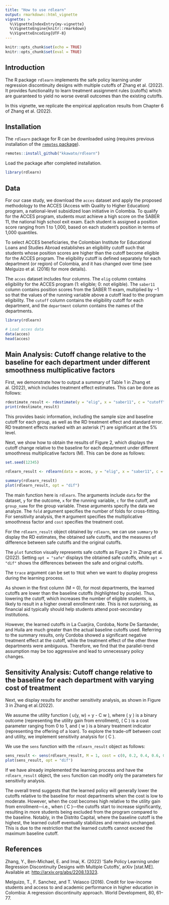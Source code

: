 ```yaml
---
title: "How to use rdlearn"
output: rmarkdown::html_vignette
vignette: >
  %\VignetteIndexEntry{my-vignette}
  %\VignetteEngine{knitr::rmarkdown}
  %\VignetteEncoding{UTF-8}
---
```


```r
knitr::opts_chunk$set(echo = TRUE)
knitr::opts_chunk$set(eval = TRUE)
```

## Introduction
The R package `rdlearn` implements the safe policy learning under regression discontinuity designs with multiple cutoffs of Zhang et al. (2022). It provides functionality to learn treatment assignment rules (cutoffs) which are guaranteed to yield no worse overall outcomes than the existing cutoffs.

In this vignette, we replicate the empirical application results from Chapter 6 of Zhang et al. (2022).

## Installation
The `rdlearn` package for R can be downloaded using (requires previous installation of the [`remotes` package](https://remotes.r-lib.org/index.html)).

```r
remotes::install_github("kkawato/rdlearn")
```

Load the package after completed installation. 

```r
library(rdlearn)
```


## Data
For our case study, we download the `acces` dataset and apply the proposed methodology to the ACCES (Access with Quality to Higher Education) program, a national-level subsidized loan initiative in Colombia. To qualify for the ACCES program, students must achieve a high score on the SABER 11, the national high school exit exam. Each student is assigned a position score ranging from 1 to 1,000, based on each student’s position in terms of 1,000 quantiles.

To select ACCES beneficiaries, the Colombian Institute for Educational Loans and Studies Abroad establishes an eligibility cutoff such that students whose position scores are higher than the cutoff become eligible for the ACCES program. The eligibility cutoff is defined separately for each department (or region) of Colombia, and it has changed over time (see Melguizo et al. (2016) for more details).

The `acces` dataset includes four columns. The `elig` column contains eligibility for the ACCES program (1: eligible; 0: not eligible). The `saber11` column contains position scores from the SABER 11 exam, multiplied by −1 so that the values of the running variable above a cutoff lead to the program eligibility. The `cutoff` column contains the eligibility cutoff for each department, and the `department` column contains the names of the departments.

```r
library(rdlearn)

# Load acces data
data(acces)
head(acces)
```

## Main Analysis: Cutoff change relative to the baseline for each department under different smoothness multiplicative factors

First, we demonstrate how to output a summary of Table 1 in Zhang et al. (2022), which includes treatment effect estimates. This can be done as follows:

```r
rdestimate_result <- rdestimate(y = "elig", x = "saber11", c = "cutoff", group_name = "department", data = acces)
print(rdestimate_result)
```

This provides basic information, including the sample size and baseline cutoff for each group, as well as the RD treatment effect and standard error. RD treatment effects marked with an asterisk (*) are significant at the 5% level.

Next, we show how to obtain the results of Figure 2, which displays the cutoff change relative to the baseline for each department under different smoothness multiplicative factors (M). This can be done as follows:

```r
set.seed(12345)

rdlearn_result <- rdlearn(data = acces, y = "elig", x = "saber11", c = "cutoff", group_name = "department", fold = 20, M = c(0, 1, 2, 4), cost = 0, trace = FALSE)

summary(rdlearn_result)
plot(rdlearn_result, opt = "dif")
```

The main function here is `rdlearn`. The arguments include `data` for the dataset, `y` for the outcome, `x` for the running variable, `c` for the cutoff, and `group_name` for the group variable. These arguments specify the data we analyze. The `fold` argument specifies the number of folds for cross-fitting. 
For sensitivity analysis, the `M` argument specifies the multiplicative smoothness factor and `cost` specifies the treatment cost.

For the `rdlearn_result` object obtained by `rdlearn`, we can use `summary` to display the RD estimates, the obtained safe cutoffs, and the measures of difference between safe cutoffs and the original cutoffs. 

The `plot` function visually represents safe cutoffs as Figure 2 in Zhang et al.(2022). Setting `opt = "safe"` displays the obtained safe cutoffs, while `opt = "dif"` shows the differences between the safe and original cutoffs.

The `trace` argument can be set to `TRUE` when we want to display progress during the learning process.

As shown in the first column (M = 0), for most departments, the learned cutoffs are lower than the baseline cutoffs (highlighted by purple). Thus, lowering the cutoff, which increases the number of eligible students, is likely to result in a higher overall enrollment rate. This is not surprising, as financial aid typically should help students attend post-secondary institutions.

However, the learned cutoffs in La Cuarjira, Cordoba, Norte De Santander, and Huila are much greater than the actual baseline cutoffs used. Referring to the summary results, only Cordoba showed a significant negative treatment effect at the cutoff, while the treatment effect of the other three departments were ambiguous. Therefore, we find that the parallel-trend assumption may be too aggressive and lead to unnecessary policy changes.

## Sensitivity Analysis: Cutoff change relative to the baseline for each department with varying cost of treatment

Next, we display results for another sensitivity analysis, as shown in Figure 3 in Zhang et al.(2022).

We assume the utility function \( u(y, w) = y - C \times w \), where \( y \) is a binary outcome (representing the utility gain from enrollment), \( C \) is a cost parameter ranging from 0 to 1, and \( w \) is a binary treatment indicator (representing the offering of a loan). To explore the trade-off between cost and utility, we implement sensitivity analysis for \( C \).

We use the `sens` function with the `rdlearn_result` object as follows:

```r
sens_result <- sens(rdlearn_result, M = 1, cost = c(0, 0.2, 0.4, 0.6, 0.8, 1), trace = FALSE)
plot(sens_result, opt = "dif")
```

If we have already implemented the learning process and have the `rdlearn_result` object, the `sens` function can modify only the parameters for sensitivity analysis.

The overall trend suggests that the learned policy will generally lower the cutoffs relative to the baseline for most departments when the cost is low to moderate. However, when the cost becomes high relative to the utility gain from enrollment—i.e., when \( C \geq 0.6 \)—the cutoffs start to increase significantly, resulting in more students being excluded from the program compared to the baseline. Notably, in the Distrito Capital, where the baseline cutoff is the highest, the learned cutoff eventually stabilizes and remains unchanged. This is due to the restriction that the learned cutoffs cannot exceed the maximum baseline cutoff.


## References
Zhang, Y., Ben-Michael, E. and Imai, K. (2022) ‘Safe Policy Learning under Regression Discontinuity Designs with Multiple Cutoffs’, arXiv [stat.ME]. Available at: [http://arxiv.org/abs/2208.13323](http://arxiv.org/abs/2208.13323).

Melguizo, T., F. Sanchez, and T. Velasco (2016). Credit for low-income students and access to and academic performance in higher education in Colombia: A regression discontinuity approach. World Development, 80, 61–77.
